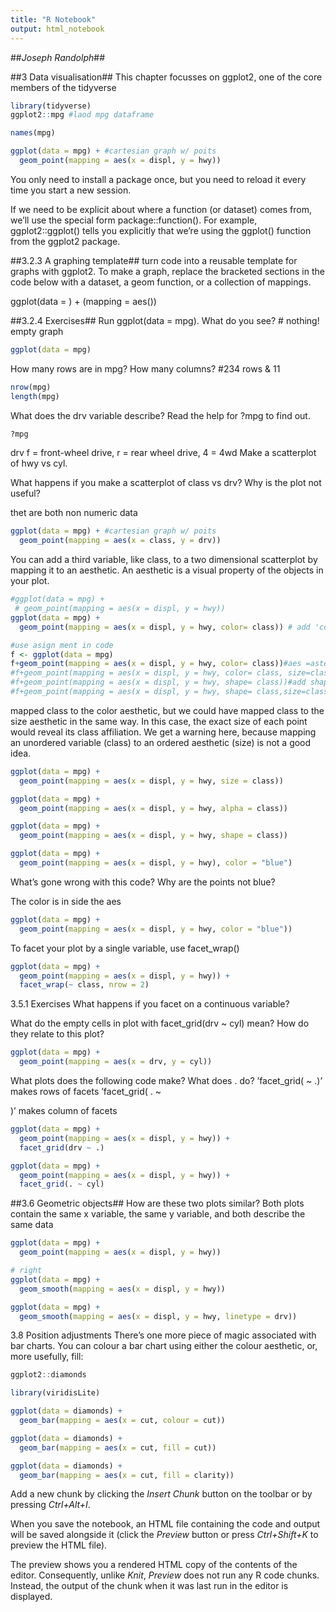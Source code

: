 ```yaml
---
title: "R Notebook"
output: html_notebook
---
```

##*_Joseph Randolph_*##

##3 Data visualisation##
This chapter focusses on ggplot2, one of the core members of the tidyverse
```r
library(tidyverse)
ggplot2::mpg #laod mpg dataframe

```
```r
names(mpg)
```

```r
ggplot(data = mpg) + #cartesian graph w/ poits
  geom_point(mapping = aes(x = displ, y = hwy))
```

You only need to install a package once, but you need to reload it every time you start a new session.

If we need to be explicit about where a function (or dataset) comes from, we’ll use the special form package::function(). For example, ggplot2::ggplot() tells you explicitly that we’re using the ggplot() function from the ggplot2 package.

##3.2.3 A graphing template##
turn code into a reusable template for graphs with ggplot2.
To make a graph, replace the bracketed sections in the code below with a dataset, a geom function, or a collection of mappings.

ggplot(data = <DATA>) + 
  <GEOM_FUNCTION>(mapping = aes(<MAPPINGS>))
  

##3.2.4 Exercises##
Run ggplot(data = mpg). What do you see? # nothing! empty graph
```r
ggplot(data = mpg)
```


How many rows are in mpg? How many columns? #234 rows & 11
```r
nrow(mpg)
length(mpg)
```


What does the drv variable describe? Read the help for ?mpg to find out.
```r
?mpg       
```
drv
f = front-wheel drive, r = rear wheel drive, 4 = 4wd
Make a scatterplot of hwy vs cyl.

What happens if you make a scatterplot of class vs drv? Why is the plot not useful?

thet are both non numeric data
```r
ggplot(data = mpg) + #cartesian graph w/ poits
  geom_point(mapping = aes(x = class, y = drv))
```
You can add a third variable, like class, to a two dimensional scatterplot by mapping it to an aesthetic. An aesthetic is a visual property of the objects in your plot.


```r
#ggplot(data = mpg) +
 # geom_point(mapping = aes(x = displ, y = hwy))
ggplot(data = mpg) +
  geom_point(mapping = aes(x = displ, y = hwy, color= class)) # add 'color= class' to get color and key

#use asign ment in code
f <- ggplot(data = mpg)
f+geom_point(mapping = aes(x = displ, y = hwy, color= class))#aes =astetics color, shape, size mus t go in astetics
#f+geom_point(mapping = aes(x = displ, y = hwy, color= class, size=class))#add size dosent look good
#f+geom_point(mapping = aes(x = displ, y = hwy, shape= class))#add shape dosent look good
#f+geom_point(mapping = aes(x = displ, y = hwy, shape= class,size=class,color= class))# add multiple  customizations
```
mapped class to the color aesthetic, but we could have mapped class to the size aesthetic in the same way. In this case, the exact size of each point would reveal its class affiliation. We get a warning here, because mapping an unordered variable (class) to an ordered aesthetic (size) is not a good idea.


```r
ggplot(data = mpg) + 
  geom_point(mapping = aes(x = displ, y = hwy, size = class))
```

```r
ggplot(data = mpg) + 
  geom_point(mapping = aes(x = displ, y = hwy, alpha = class))


```

```r

ggplot(data = mpg) + 
  geom_point(mapping = aes(x = displ, y = hwy, shape = class))
```



```r

ggplot(data = mpg) + 
  geom_point(mapping = aes(x = displ, y = hwy), color = "blue")
```




What’s gone wrong with this code? Why are the points not blue?

The color is in side the aes

```r
ggplot(data = mpg) + 
  geom_point(mapping = aes(x = displ, y = hwy, color = "blue"))

```

To facet your plot by a single variable, use facet_wrap()
```r
ggplot(data = mpg) + 
  geom_point(mapping = aes(x = displ, y = hwy)) + 
  facet_wrap(~ class, nrow = 2)
```

3.5.1 Exercises
What happens if you facet on a continuous variable?

What do the empty cells in plot with facet_grid(drv ~ cyl) mean? How do they relate to this plot?

```r
ggplot(data = mpg) + 
  geom_point(mapping = aes(x = drv, y = cyl))

```


What plots does the following code make? What does . do?
 'facet_grid(<col> ~ .)' makes rows of facets
 'facet_grid( . ~ <col>)' makes column of facets
```r
ggplot(data = mpg) + 
  geom_point(mapping = aes(x = displ, y = hwy)) +
  facet_grid(drv ~ .)

```

```r
ggplot(data = mpg) + 
  geom_point(mapping = aes(x = displ, y = hwy)) +
  facet_grid(. ~ cyl)

```

##3.6 Geometric objects##
How are these two plots similar? Both plots contain the same x variable, the same y variable, and both describe the same data
```r
ggplot(data = mpg) + 
  geom_point(mapping = aes(x = displ, y = hwy))

```

```r
# right
ggplot(data = mpg) + 
  geom_smooth(mapping = aes(x = displ, y = hwy))
```

```r
ggplot(data = mpg) + 
  geom_smooth(mapping = aes(x = displ, y = hwy, linetype = drv))
```


3.8 Position adjustments
There’s one more piece of magic associated with bar charts. You can colour a bar chart using either the colour aesthetic, or, more usefully, fill:
```r
ggplot2::diamonds 

```
```r
library(viridisLite)
```


```r
ggplot(data = diamonds) + 
  geom_bar(mapping = aes(x = cut, colour = cut))

```


```r
ggplot(data = diamonds) + 
  geom_bar(mapping = aes(x = cut, fill = cut))
```

```r
ggplot(data = diamonds) + 
  geom_bar(mapping = aes(x = cut, fill = clarity))
```


Add a new chunk by clicking the *Insert Chunk* button on the toolbar or by pressing *Ctrl+Alt+I*.

When you save the notebook, an HTML file containing the code and output will be saved alongside it (click the *Preview* button or press *Ctrl+Shift+K* to preview the HTML file).

The preview shows you a rendered HTML copy of the contents of the editor. Consequently, unlike *Knit*, *Preview* does not run any R code chunks. Instead, the output of the chunk when it was last run in the editor is displayed.

